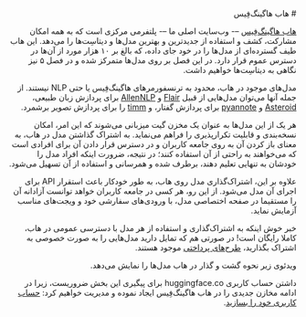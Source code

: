 <div dir="rtl">
# هاب هاگینگ‌فِیس

[هاب هاگینگ‌فِیس](https://huggingface.co/) –- وب‌سایت اصلی ما –- پلتفرمی مرکزی است که به همه امکان مشارکت، کشف و استفاده از جدیدترین و بهترین مدل‌ها و دیتاسِت‌ها را می‌دهد. این هاب طیف گسترده‌ای از مدل‌ها را در خود جای داده، که بالغ بر ۱۰ هزار مورد از آن‌ها در دسترس عموم قرار دارد. در این فصل بر روی مدل‌ها متمرکز شده و در فصل ۵ نیز نگاهی به دیتاسِت‌ها خواهیم داشت.

مدل‌های موجود در هاب، محدود به ترنسفورمرهای هاگینگ‌فِیس یا حتی NLP نیستند. از جمله آنها می‌توان مدل‌هایی از قبیل [Flair](https://github.com/flairNLP/flair) و [AllenNLP](https://github.com/allenai/allennlp) برای پردازش زبان طبیعی، [Asteroid](https://github.com/asteroid-team/asteroid) و [pyannote](https://github.com/pyannote/pyannote-audio) برای پردازش گفتار، و [timm](https://github.com/rwightman/pytorch-image-models) را برای پردازش تصویر برشمرد.

هر یک از این مدل‌ها به عنوان یک مخزن گیت میزبانی می‌شوند که این امر، امکان نسخه‌بندی و قابلیت تکرارپذیری را فراهم می‌نماید. به اشتراک گذاشتن مدل در هاب، به معنای باز کردن آن به روی جامعه کاربران و در دسترس قرار دادن آن برای افرادی است که می‌خواهند به راحتی از آن استفاده کنند؛ در نتیجه، ضرورت اینکه افراد مدل را خودشان به تنهایی تعلیم دهند، برطرف شده و همرسانی و استفاده از آن تسهیل می‌شود.

 علاوه بر این، اشتراک‌گذاری مدل‌ روی هاب، به طور خودکار باعث استقرار API برای اجرای آن‌ مدل می‌شود. از این رو، هر کسی در جامعه کاربران خواهد توانست آزادانه آن را مستقیما در صفحه اختصاصی مدل، با ورودی‌های سفارشی خود و ویجت‌های مناسب آزمایش نماید.

خبر خوش اینکه به اشتراک‌گذاری و استفاده از هر مدل با دسترسی عمومی در هاب، کاملا رایگان است! در صورتی هم که تمایل دارید مدل‌هایی را به صورت خصوصی به اشتراک بگذارید، [طرح‌های پرداختی](https://huggingface.co/pricing) موجود هستند.

ویدئوی زیر نحوه گشت و گذار در هاب مدل‌ها را نمایش می‌دهد.

<Youtube id="XvSGPZFEjDY"/>

داشتن حساب کاربری huggingface.co برای پیگیری این بخش  ضروریست، زیرا در ادامه مخازن جدیدی را در هاب هاگینگ‌فِیس ایجاد نموده و مدیریت خواهیم کرد: [حساب کاربری خود را بسازید](https://huggingface.co/join).
</div>